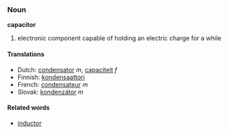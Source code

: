 ===Noun===
'''capacitor'''

# electronic component capable of holding an electric charge for a while

====Translations====
*Dutch: [[condensator]] ''m'', [[capaciteit]] ''f''
*Finnish: [[kondensaattori]]
*French: [[condensateur]] ''m''
*Slovak: [[kondenzátor]] ''m''

====Related words====

*[[inductor]]